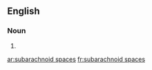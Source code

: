 ==English==

===Noun===
{{head|en|plural}}

# {{plural of|subarachnoid space|lang=en}}

[[ar:subarachnoid spaces]]
[[fr:subarachnoid spaces]]